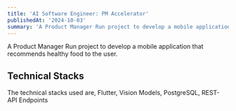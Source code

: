 ```yaml
---
title: 'AI Software Engineer: PM Accelerator'
publishedAt: '2024-10-03'
summary: 'A Product Manager Run project to develop a mobile application that recommends healthy food to the user.'
---
```


A Product Manager Run project to develop a mobile application that recommends healthy food to the user.

## Technical Stacks

The technical stacks used are, Flutter, Vision Models, PostgreSQL, REST-API Endpoints
